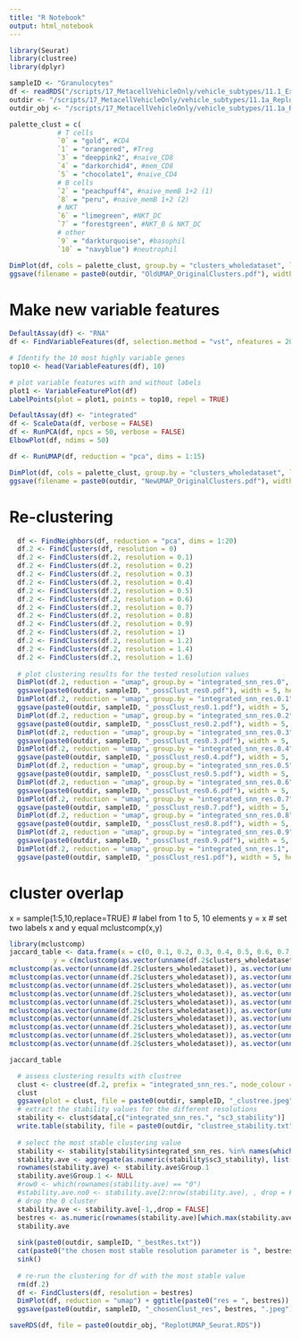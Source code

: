 ```yaml
---
title: "R Notebook"
output: html_notebook
---
```


```r
library(Seurat)
library(clustree)
library(dplyr)
```

```r
sampleID <- "Granulocytes"
df <- readRDS("/scripts/17_MetacellVehicleOnly/vehicle_subtypes/11.1_ExtractClusters/out/granulocytes_subset.RDS")
outdir <- "/scripts/17_MetacellVehicleOnly/vehicle_subtypes/11.1a_ReplotUMAP/Granulocytes/out_data/"
outdir_obj <- "/scripts/17_MetacellVehicleOnly/vehicle_subtypes/11.1a_ReplotUMAP/Granulocytes/out_obj/"
```

```r
palette_clust = c(
            # T cells
            `0` = "gold", #CD4
            `1` = "orangered", #Treg
            `3` = "deeppink2", #naive_CD8
            `4` = "darkorchid4", #mem_CD8
            `5` = "chocolate1", #naive_CD4
            # B cells
            `2` = "peachpuff4", #naive_memB 1+2 (1)
            `8` = "peru", #naive_memB 1+2 (2)
            # NKT
            `6` = "limegreen", #NKT_DC
            `7` = "forestgreen", #NKT_B & NKT_DC
            # other
            `9` = "darkturquoise", #basophil
            `10` = "navyblue") #neutrophil

DimPlot(df, cols = palette_clust, group.by = "clusters_wholedataset", label = TRUE)
ggsave(filename = paste0(outdir, "OldUMAP_OriginalClusters.pdf"), width = 5, height = 5)
```

# Make new variable features

```r
DefaultAssay(df) <- "RNA"
df <- FindVariableFeatures(df, selection.method = "vst", nfeatures = 2000)

# Identify the 10 most highly variable genes
top10 <- head(VariableFeatures(df), 10)

# plot variable features with and without labels
plot1 <- VariableFeaturePlot(df)
LabelPoints(plot = plot1, points = top10, repel = TRUE)
```

```r
DefaultAssay(df) <- "integrated"
df <- ScaleData(df, verbose = FALSE)
df <- RunPCA(df, npcs = 50, verbose = FALSE)
ElbowPlot(df, ndims = 50)
```

```r
df <- RunUMAP(df, reduction = "pca", dims = 1:15)
```

```r
DimPlot(df, cols = palette_clust, group.by = "clusters_wholedataset", label = TRUE)
ggsave(filename = paste0(outdir, "NewUMAP_OriginalClusters.pdf"), width = 5, height = 5)
```

# Re-clustering

```r
  df <- FindNeighbors(df, reduction = "pca", dims = 1:20)
  df.2 <- FindClusters(df, resolution = 0)
  df.2 <- FindClusters(df.2, resolution = 0.1)
  df.2 <- FindClusters(df.2, resolution = 0.2)
  df.2 <- FindClusters(df.2, resolution = 0.3)
  df.2 <- FindClusters(df.2, resolution = 0.4)
  df.2 <- FindClusters(df.2, resolution = 0.5)
  df.2 <- FindClusters(df.2, resolution = 0.6)
  df.2 <- FindClusters(df.2, resolution = 0.7)
  df.2 <- FindClusters(df.2, resolution = 0.8)
  df.2 <- FindClusters(df.2, resolution = 0.9)
  df.2 <- FindClusters(df.2, resolution = 1)
  df.2 <- FindClusters(df.2, resolution = 1.2)
  df.2 <- FindClusters(df.2, resolution = 1.4)
  df.2 <- FindClusters(df.2, resolution = 1.6)
  
  # plot clustering results for the tested resolution values
  DimPlot(df.2, reduction = "umap", group.by = "integrated_snn_res.0", label = TRUE) + ggtitle("candidate res = 0") + NoLegend()
  ggsave(paste0(outdir, sampleID, "_possClust_res0.pdf"), width = 5, height = 5)
  DimPlot(df.2, reduction = "umap", group.by = "integrated_snn_res.0.1", label = TRUE) + ggtitle("candidate res = 0.1") + NoLegend()
  ggsave(paste0(outdir, sampleID, "_possClust_res0.1.pdf"), width = 5, height = 5)
  DimPlot(df.2, reduction = "umap", group.by = "integrated_snn_res.0.2", label = TRUE) + ggtitle("candidate res = 0.2") + NoLegend()
  ggsave(paste0(outdir, sampleID, "_possClust_res0.2.pdf"), width = 5, height = 5)
  DimPlot(df.2, reduction = "umap", group.by = "integrated_snn_res.0.3", label = TRUE) + ggtitle("candidate res = 0.3") + NoLegend()
  ggsave(paste0(outdir, sampleID, "_possClust_res0.3.pdf"), width = 5, height = 5)
  DimPlot(df.2, reduction = "umap", group.by = "integrated_snn_res.0.4", label = TRUE) + ggtitle("candidate res = 0.4") + NoLegend()
  ggsave(paste0(outdir, sampleID, "_possClust_res0.4.pdf"), width = 5, height = 5)
  DimPlot(df.2, reduction = "umap", group.by = "integrated_snn_res.0.5", label = TRUE) + ggtitle("candidate res = 0.5") + NoLegend()
  ggsave(paste0(outdir, sampleID, "_possClust_res0.5.pdf"), width = 5, height = 5)
  DimPlot(df.2, reduction = "umap", group.by = "integrated_snn_res.0.6", label = TRUE) + ggtitle("candidate res = 0.6") + NoLegend()
  ggsave(paste0(outdir, sampleID, "_possClust_res0.6.pdf"), width = 5, height = 5)
  DimPlot(df.2, reduction = "umap", group.by = "integrated_snn_res.0.7", label = TRUE) + ggtitle("candidate res = 0.7") + NoLegend()
  ggsave(paste0(outdir, sampleID, "_possClust_res0.7.pdf"), width = 5, height = 5)
  DimPlot(df.2, reduction = "umap", group.by = "integrated_snn_res.0.8", label = TRUE) + ggtitle("candidate res = 0.8") + NoLegend()
  ggsave(paste0(outdir, sampleID, "_possClust_res0.8.pdf"), width = 5, height = 5)
  DimPlot(df.2, reduction = "umap", group.by = "integrated_snn_res.0.9", label = TRUE) + ggtitle("candidate res = 0.9") + NoLegend()
  ggsave(paste0(outdir, sampleID, "_possClust_res0.9.pdf"), width = 5, height = 5)
  DimPlot(df.2, reduction = "umap", group.by = "integrated_snn_res.1", label = TRUE) + ggtitle("rcandidate res = 1") + NoLegend()
  ggsave(paste0(outdir, sampleID, "_possClust_res1.pdf"), width = 5, height = 5)
```

# cluster overlap

x = sample(1:5,10,replace=TRUE) # label from 1 to 5, 10 elements
y = x                           # set two labels x and y equal
mclustcomp(x,y)    

```r
library(mclustcomp)
jaccard_table <- data.frame(x = c(0, 0.1, 0.2, 0.3, 0.4, 0.5, 0.6, 0.7, 0.8, 0.9, 1),
           y = c(mclustcomp(as.vector(unname(df.2$clusters_wholedataset)), as.vector(unname(df.2$integrated_snn_res.0)), types = "jaccard")[1,2],
mclustcomp(as.vector(unname(df.2$clusters_wholedataset)), as.vector(unname(df.2$integrated_snn_res.0.1)), types = "jaccard")[1,2],
mclustcomp(as.vector(unname(df.2$clusters_wholedataset)), as.vector(unname(df.2$integrated_snn_res.0.2)), types = "jaccard")[1,2],
mclustcomp(as.vector(unname(df.2$clusters_wholedataset)), as.vector(unname(df.2$integrated_snn_res.0.3)), types = "jaccard")[1,2],
mclustcomp(as.vector(unname(df.2$clusters_wholedataset)), as.vector(unname(df.2$integrated_snn_res.0.4)), types = "jaccard")[1,2],
mclustcomp(as.vector(unname(df.2$clusters_wholedataset)), as.vector(unname(df.2$integrated_snn_res.0.5)), types = "jaccard")[1,2],
mclustcomp(as.vector(unname(df.2$clusters_wholedataset)), as.vector(unname(df.2$integrated_snn_res.0.6)), types = "jaccard")[1,2],
mclustcomp(as.vector(unname(df.2$clusters_wholedataset)), as.vector(unname(df.2$integrated_snn_res.0.7)), types = "jaccard")[1,2],
mclustcomp(as.vector(unname(df.2$clusters_wholedataset)), as.vector(unname(df.2$integrated_snn_res.0.8)), types = "jaccard")[1,2],
mclustcomp(as.vector(unname(df.2$clusters_wholedataset)), as.vector(unname(df.2$integrated_snn_res.0.9)), types = "jaccard")[1,2],
mclustcomp(as.vector(unname(df.2$clusters_wholedataset)), as.vector(unname(df.2$integrated_snn_res.1)), types = "jaccard")[1,2]))
```

```r
jaccard_table
```

```r
  # assess clustering results with clustree
  clust <- clustree(df.2, prefix = "integrated_snn_res.", node_colour = "sc3_stability")
  clust
  ggsave(plot = clust, file = paste0(outdir, sampleID, "_clustree.jpeg"), height = 12, width = 12)
  # extract the stability values for the different resolutions
  stability <- clust$data[,c("integrated_snn_res.", "sc3_stability")]
  write.table(stability, file = paste0(outdir, "clustree_stability.txt"), sep = "\t", quote = FALSE, row.names = FALSE, col.names = TRUE)
  
  # select the most stable clustering value
  stability <- stability[stability$integrated_snn_res. %in% names(which(table(stability$integrated_snn_res.) > 1)), ]
  stability.ave <- aggregate(as.numeric(stability$sc3_stability), list(stability$integrated_snn_res.), mean)
  rownames(stability.ave) <- stability.ave$Group.1
  stability.ave$Group.1 <- NULL
  #row0 <- which(rownames(stability.ave) == "0")
  #stability.ave.no0 <- stability.ave[2:nrow(stability.ave), , drop = FALSE]
  # drop the 0 cluster
  stability.ave <- stability.ave[-1,,drop = FALSE]
  bestres <- as.numeric(rownames(stability.ave)[which.max(stability.ave$x)])
  stability.ave
  
  sink(paste0(outdir, sampleID, "_bestRes.txt"))
  cat(paste0("the chosen most stable resolution parameter is ", bestres))
  sink()
  
  # re-run the clustering for df with the most stable value
  rm(df.2)
  df <- FindClusters(df, resolution = bestres)
  DimPlot(df, reduction = "umap") + ggtitle(paste0("res = ", bestres))
  ggsave(paste0(outdir, sampleID, "_chosenClust_res", bestres, ".jpeg"))
```

```r
saveRDS(df, file = paste0(outdir_obj, "ReplotUMAP_Seurat.RDS"))
```

